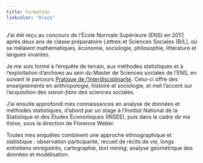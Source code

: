```yaml
---
title: Formation
linkcolor: "black"
---
```


J'ai été reçu au concours de l'École Normale Supérieure (ENS) en 2017, après deux ans de classe préparatoire Lettres et Sciences Sociales (B/L), où se mêlaient mathématiques, économie, sociologie, philosophie, littérature et langues vivantes.

Je me suis formé à l'enquête de terrain, aux méthodes statistiques et à l'exploitation d'archives au sein du Master de Sciences sociales de l'ENS, en suivant le parcours [Pratique de l'Interdisciplinarité](https://master-sciences-sociales.ens.psl.eu/pdi-parcours-pratique-de-linterdisciplinarite-en-sciences-sociales/). Celui-ci offre des enseignements en anthropologie, histoire et sociologie, et met l'accent sur l'acquisition des *savoir-faire* des sciences sociales.

J'ai ensuite approfondi mes connaissances en analyse de données et méthodes statistiques, d'abord par
un stage à l'Institut National de la Statistique et des Études Économiques (INSEE), puis dans le cadre de ma thèse, sous la direction de Florence Weber.

Toutes mes enquêtes combinent une approche ethnographique et statistique : observation participante, recueil de récits de vie, longs entretiens enregistrés, cartographie, *text mining*, analyse géométrique des données et modélisation.   
